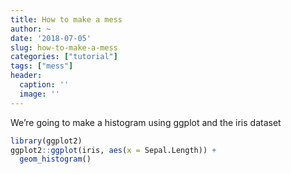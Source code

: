 ```yaml
---
title: How to make a mess
author: ~
date: '2018-07-05'
slug: how-to-make-a-mess
categories: ["tutorial"]
tags: ["mess"]
header:
  caption: ''
  image: ''
---
```


We're going to make a histogram using ggplot and the iris dataset

```r
library(ggplot2)
ggplot2::ggplot(iris, aes(x = Sepal.Length)) +
  geom_histogram()
```